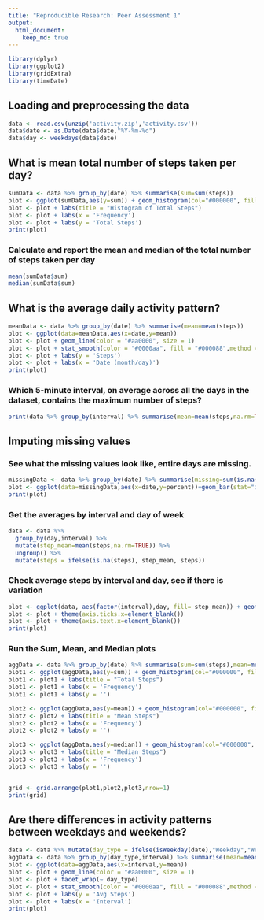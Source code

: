 ---
title: "Reproducible Research: Peer Assessment 1"
output: 
  html_document:
    keep_md: true
---

```{r,warning=FALSE,message=FALSE}
library(dplyr)
library(ggplot2)
library(gridExtra)
library(timeDate)
```

## Loading and preprocessing the data
```{r,echo = TRUE}
data <- read.csv(unzip('activity.zip','activity.csv'))
data$date <- as.Date(data$date,"%Y-%m-%d")
data$day <- weekdays(data$date)
```
## What is mean total number of steps taken per day?
```{r, echo = TRUE,warning=FALSE,}
sumData <- data %>% group_by(date) %>% summarise(sum=sum(steps))
plot <- ggplot(sumData,aes(y=sum)) + geom_histogram(col="#000000", fill="#aa0000",bins=16)
plot <- plot + labs(title = "Histogram of Total Steps")
plot <- plot + labs(x = 'Frequency')
plot <- plot + labs(y = 'Total Steps')
print(plot)
```

### Calculate and report the mean and median of the total number of steps taken per day
```{r, echo = TRUE,warning=FALSE,}
mean(sumData$sum)
median(sumData$sum)
```


## What is the average daily activity pattern?
```{r, echo = TRUE,warning=FALSE,message=FALSE}
meanData <- data %>% group_by(date) %>% summarise(mean=mean(steps))
plot <- ggplot(data=meanData,aes(x=date,y=mean))
plot <- plot + geom_line(color = "#aa0000", size = 1)
plot <- plot + stat_smooth(color = "#0000aa", fill = "#000088",method = "loess")
plot <- plot + labs(y = 'Steps')
plot <- plot + labs(x = 'Date (month/day)')
print(plot)
```

### Which 5-minute interval, on average across all the days in the dataset, contains the maximum number of steps?

```{r, echo = TRUE,warning=FALSE,}
print(data %>% group_by(interval) %>% summarise(mean=mean(steps,na.rm=TRUE)) %>% slice_max(mean))
```


## Imputing missing values
### See what the missing values look like,  entire days are missing.
```{r, echo = TRUE}
missingData <- data %>% group_by(date) %>% summarise(missing=sum(is.na(steps)),count=n(),percent=mean(is.na(steps)))
plot <- ggplot(data=missingData,aes(x=date,y=percent))+geom_bar(stat="identity",col="#000000", fill="#aa0000")
print(plot)
```

### Get the averages by interval and day of week
```{r, echo = TRUE}
data <- data %>% 
  group_by(day,interval) %>% 
  mutate(step_mean=mean(steps,na.rm=TRUE)) %>% 
  ungroup() %>% 
  mutate(steps = ifelse(is.na(steps), step_mean, steps))
```

### Check average steps by interval and day, see if there is variation
```{r, echo = TRUE}
plot <- ggplot(data, aes(factor(interval),day, fill= step_mean)) + geom_tile() 
plot <- plot + theme(axis.ticks.x=element_blank())
plot <- plot + theme(axis.text.x=element_blank())
print(plot)
```

### Run the Sum, Mean, and Median plots
```{r, echo = TRUE,warning=FALSE,}
aggData <- data %>% group_by(date) %>% summarise(sum=sum(steps),mean=mean(steps),median=median(steps))
plot1 <- ggplot(aggData,aes(y=sum)) + geom_histogram(col="#000000", fill="#aa0000",bins=16)
plot1 <- plot1 + labs(title = "Total Steps")
plot1 <- plot1 + labs(x = 'Frequency')
plot1 <- plot1 + labs(y = '')

plot2 <- ggplot(aggData,aes(y=mean)) + geom_histogram(col="#000000", fill="#aa0000",bins=16)
plot2 <- plot2 + labs(title = "Mean Steps")
plot2 <- plot2 + labs(x = 'Frequency')
plot2 <- plot2 + labs(y = '')

plot3 <- ggplot(aggData,aes(y=median)) + geom_histogram(col="#000000", fill="#aa0000",bins=16)
plot3 <- plot3 + labs(title = "Median Steps")
plot3 <- plot3 + labs(x = 'Frequency')
plot3 <- plot3 + labs(y = '')


grid <- grid.arrange(plot1,plot2,plot3,nrow=1)
print(grid)
```

## Are there differences in activity patterns between weekdays and weekends?
```{r, echo = TRUE,warning=FALSE,message=FALSE}
data <- data %>% mutate(day_type = ifelse(isWeekday(date),"Weekday","Weekend"))
aggData <- data %>% group_by(day_type,interval) %>% summarise(mean=mean(steps,na.rm=TRUE))
plot <- ggplot(data=aggData,aes(x=interval,y=mean))
plot <- plot + geom_line(color = "#aa0000", size = 1) 
plot <- plot + facet_wrap(~ day_type)
plot <- plot + stat_smooth(color = "#0000aa", fill = "#000088",method = "loess")
plot <- plot + labs(y = 'Avg Steps')
plot <- plot + labs(x = 'Interval')
print(plot)
```